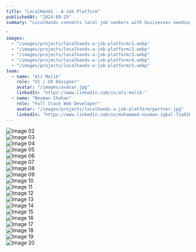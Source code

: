 ```yaml
---
title: "LocalHands - A Job Platform"
publishedAt: "2024-09-25"
summary: "LocalHands connects local job seekers with businesses needing their services, focusing on communities often overlooked by traditional platforms. It helps people like farmers, homemakers, laborers, and caregivers find nearby job opportunities.

"
images:
  - "/images/projects/localhands-a-job-platform/1.webp"
  - "/images/projects/localhands-a-job-platform/2.webp"
  - "/images/projects/localhands-a-job-platform/3.webp"
  - "/images/projects/localhands-a-job-platform/4.webp"
  - "/images/projects/localhands-a-job-platform/5.webp"
team:
  - name: "Ali Malik"
    role: "UI / UX Designer"
    avatar: "/images/avatar.jpg"
    linkedIn: "https://www.linkedin.com/in/ali-malik-"
  - name: "Nouman Chohan"
    role: "Full Stack Web Developer"
    avatar: "/images/projects/localhands-a-job-platform/partner.jpg"
    linkedIn: "https://www.linkedin.com/in/muhammad-nouman-iqbal-71a92b193"
---
```


![Image 02](/images/projects/localhands-a-job-platform/2.webp)  
![Image 03](/images/projects/localhands-a-job-platform/3.webp)  
![Image 04](/images/projects/localhands-a-job-platform/4.webp)  
![Image 05](/images/projects/localhands-a-job-platform/5.webp)  
![Image 06](/images/projects/localhands-a-job-platform/6.webp)  
![Image 07](/images/projects/localhands-a-job-platform/7.webp)  
![Image 08](/images/projects/localhands-a-job-platform/8.webp)  
![Image 09](/images/projects/localhands-a-job-platform/9.webp)  
![Image 10](/images/projects/localhands-a-job-platform/10.webp)  
![Image 11](/images/projects/localhands-a-job-platform/11.webp)  
![Image 12](/images/projects/localhands-a-job-platform/12.webp)  
![Image 13](/images/projects/localhands-a-job-platform/13.webp)  
![Image 14](/images/projects/localhands-a-job-platform/14.webp)  
![Image 15](/images/projects/localhands-a-job-platform/15.webp)  
![Image 16](/images/projects/localhands-a-job-platform/16.webp)  
![Image 17](/images/projects/localhands-a-job-platform/17.webp)  
![Image 18](/images/projects/localhands-a-job-platform/18.webp)  
![Image 19](/images/projects/localhands-a-job-platform/19.webp)  
![Image 20](/images/projects/localhands-a-job-platform/20.webp)